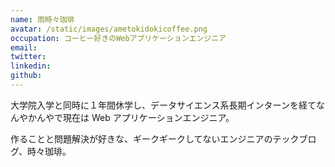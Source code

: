 ```yaml
---
name: 雨時々珈琲
avatar: /static/images/ametokidokicoffee.png
occupation: コーヒー好きのWebアプリケーションエンジニア
email:
twitter:
linkedin:
github:
---
```


大学院入学と同時に１年間休学し、データサイエンス系長期インターンを経てなんやかんやで現在は Web アプリケーションエンジニア。

作ることと問題解決が好きな、ギークギークしてないエンジニアのテックブログ、時々珈琲。
